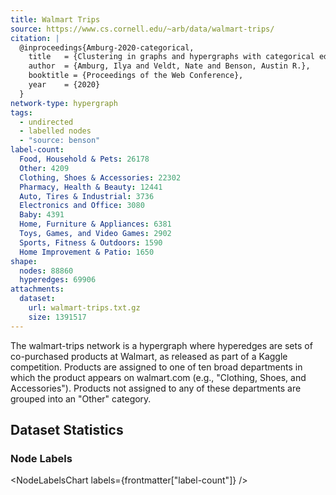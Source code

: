 ```yaml
---
title: Walmart Trips
source: https://www.cs.cornell.edu/~arb/data/walmart-trips/
citation: |
  @inproceedings{Amburg-2020-categorical,
    title   = {Clustering in graphs and hypergraphs with categorical edge labels},
    author  = {Amburg, Ilya and Veldt, Nate and Benson, Austin R.},
    booktitle = {Proceedings of the Web Conference},
    year    = {2020}
  }
network-type: hypergraph
tags:
  - undirected
  - labelled nodes
  - "source: benson"
label-count:
  Food, Household & Pets: 26178
  Other: 4209
  Clothing, Shoes & Accessories: 22302
  Pharmacy, Health & Beauty: 12441
  Auto, Tires & Industrial: 3736
  Electronics and Office: 3080
  Baby: 4391
  Home, Furniture & Appliances: 6381
  Toys, Games, and Video Games: 2902
  Sports, Fitness & Outdoors: 1590
  Home Improvement & Patio: 1650
shape:
  nodes: 88860
  hyperedges: 69906
attachments:
  dataset:
    url: walmart-trips.txt.gz
    size: 1391517
---
```



The walmart-trips network is a hypergraph where hyperedges are sets of co-purchased products at Walmart, as released as part of a Kaggle competition.
Products are assigned to one of ten broad departments in which the product appears on walmart.com (e.g., "Clothing, Shoes, and Accessories").
Products not assigned to any of these departments are grouped into an "Other" category.

## Dataset Statistics

<dl className="not-prose grid gap-5 sm:grid-cols-2">
  <Stat title="Nodes" value={formatNumber(frontmatter["shape"]["nodes"])} />
  <Stat title="Node Type" value="Product" />
  <Stat
    title="Hyperedges"
    value={formatNumber(frontmatter["shape"]["hyperedges"])}
  />
  <Stat title="Hyperedge Type" value="Co-purchased Products" />
</dl>

### Node Labels

<NodeLabelsChart labels={frontmatter["label-count"]} />
